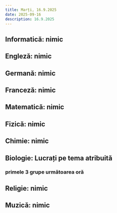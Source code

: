 ```yaml
---
title: Marți, 16.9.2025
date: 2025-09-16
description: 16.9.2025
---
```


## Informatică: nimic

## Engleză: nimic

## Germană: nimic

## Franceză: nimic

## Matematică: nimic

## Fizică: nimic

## Chimie: nimic

## Biologie: Lucrați pe tema atribuită
###        primele 3 grupe următoarea oră 

## Religie: nimic

## Muzică: nimic
